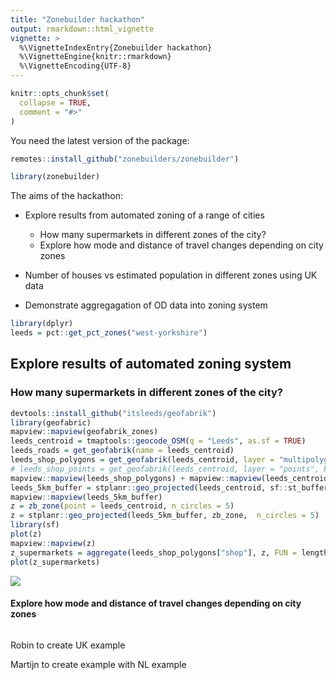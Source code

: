 ```yaml
---
title: "Zonebuilder hackathon"
output: rmarkdown::html_vignette
vignette: >
  %\VignetteIndexEntry{Zonebuilder hackathon}
  %\VignetteEngine{knitr::rmarkdown}
  %\VignetteEncoding{UTF-8}
---
```


```r
knitr::opts_chunk$set(
  collapse = TRUE,
  comment = "#>"
)
```

You need the latest version of the package:

```r
remotes::install_github("zonebuilders/zonebuilder")
```


```r
library(zonebuilder)
```

The aims of the hackathon:

- Explore results from automated zoning of a range of cities
  - How many supermarkets in different zones of the city?
  - Explore how mode and distance of travel changes depending on city zones
- Number of houses vs estimated population in different zones using UK data

- Demonstrate aggregagation of OD data into zoning system

```r
library(dplyr)
leeds = pct::get_pct_zones("west-yorkshire")
```



## Explore results of automated zoning system

### How many supermarkets in different zones of the city?


```r
devtools::install_github("itsleeds/geofabrik")
library(geofabric)
mapview::mapview(geofabrik_zones)
leeds_centroid = tmaptools::geocode_OSM(q = "Leeds", as.sf = TRUE)
leeds_roads = get_geofabrik(name = leeds_centroid)
leeds_shop_polygons = get_geofabrik(leeds_centroid, layer = "multipolygons", key = "shop", value = "supermarket")
# leeds_shop_points = get_geofabrik(leeds_centroid, layer = "points", key = "amenity", value = "shop")
mapview::mapview(leeds_shop_polygons) + mapview::mapview(leeds_centroid)
leeds_5km_buffer = stplanr::geo_projected(leeds_centroid, sf::st_buffer, dist = 5000)
mapview::mapview(leeds_5km_buffer)
z = zb_zone(point = leeds_centroid, n_circles = 5)
z = stplanr::geo_projected(leeds_5km_buffer, zb_zone,  n_circles = 5)
library(sf)
plot(z)
mapview::mapview(z)
z_supermarkets = aggregate(leeds_shop_polygons["shop"], z, FUN = length)
plot(z_supermarkets)
```

![](https://user-images.githubusercontent.com/1825120/74724776-bb289f00-5234-11ea-9915-54cf0c5b75e4.png)

#### Explore how mode and distance of travel changes depending on city zones

```r

```


Robin to create UK example

Martijn to create example with NL example

